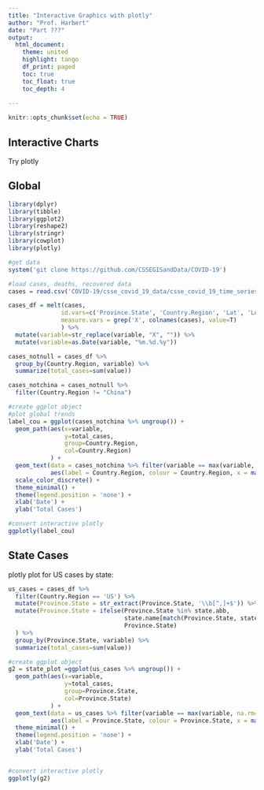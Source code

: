 ```yaml
---
title: "Interactive Graphics with plotly"
author: "Prof. Harbert"
date: "Part ???"
output: 
  html_document:
    theme: united
    highlight: tango
    df_print: paged
    toc: true
    toc_float: true
    toc_depth: 4
  
---
```



```r
knitr::opts_chunk$set(echo = TRUE)
```


## Interactive Charts

Try plotly

## Global

```R
library(dplyr)
library(tibble)
library(ggplot2)
library(reshape2)
library(stringr)
library(cowplot)
library(plotly)

#get data
system('git clone https://github.com/CSSEGISandData/COVID-19')

#load cases, deaths, recovered data
cases = read.csv('COVID-19/csse_covid_19_data/csse_covid_19_time_series/time_series_19-covid-Confirmed.csv')

cases_df = melt(cases, 
               id.vars=c('Province.State', 'Country.Region', 'Lat', 'Long'), 
               measure.vars = grep('X', colnames(cases), value=T)
               ) %>% 
  mutate(variable=str_replace(variable, "X", "")) %>%
  mutate(variable=as.Date(variable, "%m.%d.%y"))

cases_notnull = cases_df %>% 
  group_by(Country.Region, variable) %>%
  summarize(total_cases=sum(value)) 

cases_notchina = cases_notnull %>%
  filter(Country.Region != "China")

#create ggplot object
#plot global trends
label_cou = ggplot(cases_notchina %>% ungroup()) +
  geom_path(aes(x=variable, 
                y=total_cases, 
                group=Country.Region, 
                col=Country.Region)
            ) +
  geom_text(data = cases_notchina %>% filter(variable == max(variable, na.rm=T)-1), 
            aes(label = Country.Region, colour = Country.Region, x = max(variable, na.rm=T), y = total_cases), hjust = "inward") +
  scale_color_discrete() + 
  theme_minimal() +
  theme(legend.position = 'none') +  
  xlab('Date') +
  ylab('Total Cases')

#convert interactive plotly
ggplotly(label_cou)
```


## State Cases

plotly plot for US cases by state: 

```R
us_cases = cases_df %>% 
  filter(Country.Region == 'US') %>%
  mutate(Province.State = str_extract(Province.State, '\\b[^,]+$')) %>%
  mutate(Province.State = ifelse(Province.State %in% state.abb,
                                 state.name[match(Province.State, state.abb)],
                                 Province.State)
  ) %>%
  group_by(Province.State, variable) %>%
  summarize(total_cases=sum(value))

#create ggplot object
g2 = state_plot =ggplot(us_cases %>% ungroup()) +
  geom_path(aes(x=variable, 
                y=total_cases, 
                group=Province.State,
                col=Province.State)
            ) +
  geom_text(data = us_cases %>% filter(variable == max(variable, na.rm=T)-1), 
            aes(label = Province.State, colour = Province.State, x = max(variable, na.rm=T), y = total_cases), hjust = "inward") +
  theme_minimal() +
  theme(legend.position = 'none') +  
  xlab('Date') +
  ylab('Total Cases')


#convert interactive plotly
ggplotly(g2)
```